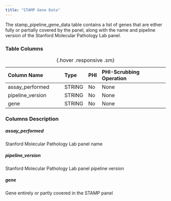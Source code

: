 ```yaml
---
title: "STAMP Gene Data"
---
```


The stamp_pipeline_gene_data table contains a list of genes that are either fully or partially covered by the panel, along with the name and pipeline version of the Stanford Molecular Pathology Lab panel.

### Table Columns

| Column Name              | Type   | PHI  | PHI-Scrubbing Operation        |
|:-------------------------|:-------|:-----|:-------------------------------|
| assay_performed          | STRING | No   | None                           |
| pipeline_version         | STRING | No   | None                           |
| gene                     | STRING | No   | None                           |

:  {.hover .responsive .sm}

### Columns Description


##### assay_performed

Stanford Molecular Pathology Lab panel name

##### pipeline_version

Stanford Molecular Pathology Lab panel pipeline version

##### gene

Gene entirely or partly covered in the STAMP panel

